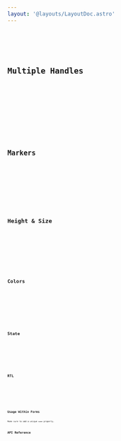```yaml
---
layout: '@layouts/LayoutDoc.astro'
---
```




<Preview client:load>
	<Fragment slot="preview">
		<Example client:load />
	</Fragment>
	<Fragment slot="code">
		<Code code={ExampleRaw} lang="svelte" />
	</Fragment>
</Preview>

## Multiple Handles

<Preview client:load>
	<Fragment slot="preview">
		<ExampleMulti client:load />
	</Fragment>
	<Fragment slot="code">
		<Code code={ExampleMultiRaw} lang="svelte" />
	</Fragment>
</Preview>

## Markers

<Preview client:load>
	<Fragment slot="preview">
		<ExampleMarkers client:load />
	</Fragment>
	<Fragment slot="code">
		<Code code={ExampleMarkersRaw} lang="svelte" />
	</Fragment>
</Preview>

## Height & Size

<Preview client:load>
	<Fragment slot="preview">
		<ExampleHeight client:load />
	</Fragment>
	<Fragment slot="code">
		<Code code={ExampleHeightRaw} lang="svelte" />
	</Fragment>
</Preview>

## Colors

<Preview client:load>
	<Fragment slot="preview">
		<ExampleColors client:load />
	</Fragment>
	<Fragment slot="code">
		<Code code={ExampleColorsRaw} lang="svelte" />
	</Fragment>
</Preview>

## State

<Preview client:load>
	<Fragment slot="preview">
		<ExampleState client:load />
	</Fragment>
	<Fragment slot="code">
		<Code code={ExampleStateRaw} lang="svelte" />
	</Fragment>
</Preview>

## RTL

<Preview client:load>
	<Fragment slot="preview">
		<ExampleRtl client:load />
	</Fragment>
	<Fragment slot="code">
		<Code code={ExampleRtlRaw} lang="svelte" />
	</Fragment>
</Preview>

## Usage Within Forms

Make sure to add a unique `name` property.

## API Reference

<ApiTable   />
